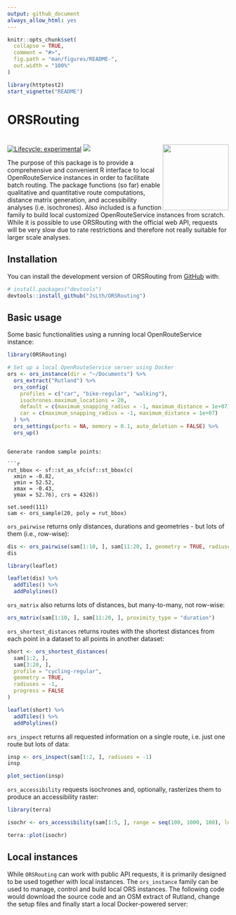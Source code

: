 ```yaml
---
output: github_document
always_allow_html: yes
---
```


<!-- README.md is generated from README.Rmd. Please edit that file -->

```r
knitr::opts_chunk$set(
  collapse = TRUE,
  comment = "#>",
  fig.path = "man/figures/README-",
  out.width = "100%"
)
```

```r
library(httptest2)
start_vignette("README")
```

# ORSRouting

# <img src="inst/figures/orsr_sticker.png" width = "150" align="right" />

<!-- badges: start -->
[![Lifecycle: experimental](https://img.shields.io/badge/lifecycle-maturing-blue.svg)](https://lifecycle.r-lib.org/articles/stages.html#maturing)
[![](https://www.r-pkg.org/badges/version/ORSRouting)](https://cran.r-project.org/package=ORSRouting)
<!-- badges: end -->

The purpose of this package is to provide a comprehensive and convenient R interface to local OpenRouteService instances in order to facilitate batch routing. The package functions (so far) enable qualitative and quantitative route computations, distance matrix generation, and accessibility analyses (i.e. isochrones). Also included is a function family to build local customized OpenRouteService instances from scratch. While it is possible to use ORSRouting with the official web API, requests will be very slow due to rate restrictions and therefore not really suitable for larger scale analyses.

## Installation

You can install the development version of ORSRouting from [GitHub](https://github.com/) with:

``` r
# install.packages("devtools")
devtools::install_github("JsLth/ORSRouting")
```

## Basic usage

Some basic functionalities using a running local OpenRouteService instance:

```r
library(ORSRouting)

# Set up a local OpenRouteService server using Docker
ors <- ors_instance(dir = "~/Documents") %>%
  ors_extract("Rutland") %>%
  ors_config(
    profiles = c("car", "bike-regular", "walking"),
    isochrones.maximum_locations = 20,
    default = c(maximum_snapping_radius = -1, maximum_distance = 1e+07),
    car = c(maximum_snapping_radius = -1, maximum_distance = 1e+07)
  ) %>%
  ors_settings(ports = NA, memory = 0.1, auto_deletion = FALSE) %>%
  ors_up()
```
```

Generate random sample points:

```r
rut_bbox <- sf::st_as_sfc(sf::st_bbox(c(
  xmin = -0.82,
  ymin = 52.52,
  xmax = -0.43,
  ymax = 52.76), crs = 4326))

set.seed(111)
sam <- ors_sample(20, poly = rut_bbox)
```

`ors_pairwise` returns only distances, durations and geometries - but lots of them (i.e., row-wise):

```r
dis <- ors_pairwise(sam[1:10, ], sam[11:20, ], geometry = TRUE, radiuses = -1)
dis
```

```r
library(leaflet)

leaflet(dis) %>%
  addTiles() %>%
  addPolylines()
```


`ors_matrix` also returns lots of distances, but many-to-many, not row-wise:

```r
ors_matrix(sam[1:10, ], sam[11:20, ], proximity_type = "duration")
```

`ors_shortest_distances` returns routes with the shortest distances from each point in a dataset to all points in another dataset:

```r
short <- ors_shortest_distances(
  sam[1:2, ],
  sam[3:20, ],
  profile = "cycling-regular",
  geometry = TRUE,
  radiuses = -1,
  progress = FALSE
)
```

```r
leaflet(short) %>%
  addTiles() %>%
  addPolylines()
```


`ors_inspect` returns all requested information on a single route, i.e. just one route but lots of data:

```r
insp <- ors_inspect(sam[1:2, ], radiuses = -1)
insp
```

```r
plot_section(insp)
```


`ors_accessibility` requests isochrones and, optionally, rasterizes them to produce an accessibility raster:

```r
library(terra)

isochr <- ors_accessibility(sam[1:5, ], range = seq(100, 1000, 100), location_type = "destination", rasterize = TRUE)

terra::plot(isochr)
```

## Local instances

While `ORSRouting` can work with public API requests, it is primarily designed to be used together with local instances. The `ors_instance` family can be used to manage, control and build local ORS instances. The following code would download the source code and an OSM extract of Rutland, change the setup files and finally start a local Docker-powered server:



